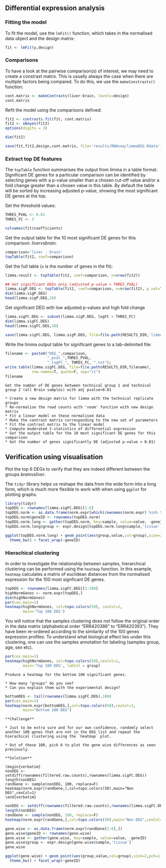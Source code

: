 ## Differential expression analysis

### Fitting the model

To fit the model, use the `lmFit()` function, which takes in the normalised data object and the design matrix:
```r
fit <- lmFit(y,design)
```

### Comparisons

To have a look at the pairwise comparison(s) of interest, we may need to create a constrast matrix. This is usually always the case when there are multiple factors being compared. To do this, we use the `makeConstrasts()` function:

```r
cont.matrix <- makeContrasts(liver-brain, levels=design)
cont.matrix
```

Refit the model using the comparisons defined:
```r
fit2 <- contrasts.fit(fit, cont.matrix)
fit2 <- eBayes(fit2)
options(digits = 3)

dim(fit2)
```

```r
save(fit,fit2,design,cont.matrix, file='results/RNAseq/limmaDEG.Rdata')
```


### Extract top DE features
The `topTable` function summarises the output from limma in a table format. 
Significant DE genes for a particular comparison can be identified by selecting 
genes with a p-value smaller than a chosen cut-off value and/or a fold change 
greater than a chosen value in this table. By default the table will be sorted
by increasing adjusted p-value, showing the most significant DE genes at the top.

Set the threshold values:
```r
THRES_PVAL <- 0.01
THRES_FC <- 3

colnames(fit$coefficients)
```

Get the output table for the 10 most significant DE genes for this comparison: 
$liver vs brain$.
```r
comparison='liver - brain'
topTable(fit2, coef=comparison)
```

Get the full table (`n` is the number of genes in the fit):
```r
limma.result <- topTable(fit2, coef=comparison, n=nrow(fit2))

## Get significant DEGs only (adjusted p-value < THRES_PVAL)
limma.sigP.DEG <- topTable(fit2, coef=comparison, n=nrow(fit2), p.val=THRES_PVAL)
dim(limma.sigP.DEG)
head(limma.sigP.DEG,10)
```

Get significant DEG with low adjusted p-values and high fold change
```r
limma.sigFC.DEG <- subset(limma.sigP.DEG, logFC > THRES_FC)
dim(limma.sigFC.DEG)
head(limma.sigFC.DEG,10)
```
```r
save(limma.sigFC.DEG, limma.sigP.DEG, file=file.path(RESULTS_DIR,'limma.sig.Rdata'))
```


Write the limma output table for significant genes to a tab-delimited file:
```r
filename <- paste0("DEG_",comparison,
                   "_pval_",THRES_PVAL,
                   "_logFC_", THRES_FC, ".txt");
write.table(limma.sigFC.DEG, file=file.path(RESULTS_DIR,filename),
            row.names=T, quote=F, sep="\t")
filename
```

```block
Get the number of DE genes between technical group 1 and technical group 2 (all Brain samples) with adj pvalue<0.01

* Create a new design matrix for limma with the technical replicate groups
* Re-normalise the read counts with 'voom' function with new design matrix
* Fit a linear model on these normalised data
* Make the contrast matrix corresponding to the new set of parameters
* Fit the contrast matrix to the linear model
* Compute moderated t-statistics of differential expression 
* Get the output table for the 10 most significant DE genes for this comparison
* Get the number of genes significantly DE (adjusted p-value < 0.01)
```

## Verification using visualisation

Plot the top 6 DEGs to verify that they are indeed different between the groups $brain vs liver$.

The `tidyr` library helps us reshape the data from the wide form into a long form, which is much more flexible to work with when using `ggplot` for plotting graphs.

```r
library(tidyr)
topDEG <- rownames(limma.sigFC.DEG)[1:6]
topDEG.norm <- as.data.frame(norm.expr[which(rownames(norm.expr) %in% topDEG),])
topDEG.norm$geneID <- rownames(topDEG.norm)
topDEG.norm.long <- gather(topDEG.norm, key=sample, value=value, -geneID)
topDEG.norm.long$group <- expr.design[topDEG.norm.long$sample,'tissue']

ggplot(topDEG.norm.long) + geom_point(aes(group,value,col=group),size=2,pch=1) + 
  theme_bw() + facet_wrap(~geneID)
```

### Hierachical clustering

In order to investigate the relationship between samples, hierarchical clustering 
can be performed using the `heatmap` function. In this example, `heatmap` calculates 
a matrix of euclidean distances from the normalised expression for the 100 most signficant DE genes.

```r
topDEG <- rownames(limma.sigFC.DEG)[1:100]
highNormGenes <- norm.expr[topDEG,]
dim(highNormGenes)
par(cex.main=1) 
heatmap(highNormGenes, col=topo.colors(50), cexCol=1,
        main='Top 100 DEG')
```

You will notice that the samples clustering does not follow the original order 
in the data matrix (alphabetical order "ERR420386" to "ERR420393"). They have 
been re-ordered according to the similarity of the 100 genes expression profiles.
To understand what biological effect lies under this clustering, one can use the 
samples annotation for labeling (samples group, age, sex etc).

```r
par(cex.main=1) 
heatmap(highNormGenes, col=topo.colors(50),cexCol=1,
        main='Top 100 DEG', labCol = group)
```

```block
Produce a heatmap for the bottom 100 significant genes.

* How many "groups" do you see?
* Can you explain them with the experimental design?
```

```r
bottomDEG <- tail(rownames(limma.sigFC.DEG),100)
par(cex.main=1) 
heatmap(norm.expr[bottomDEG,],col=topo.colors(50),cexCol=1,
        main="Bottom 100 DEG")
```

```block
**Challenge**

* Just to be extra sure and for our own confidence, randomly select another 100 genes that are not in the DEG list and repeat the hierachical clustering using the `heatmap` plot.

* Out of these 100, pick 6 to plot the gene wise differences as seen previously.
```

```block
**Solution**

\begin{verbatim}
nonDEG <- setdiff(rownames(filtered.raw.counts),rownames(limma.sigFC.DEG))
length(nonDEG)
randGene <- sample(nonDEG, 100, replace=F)
heatmap(norm.expr[randGene,],col=topo.colors(50),main="Non DEG",cexCol=1)
\end{verbatim}
```



```r
nonDEG <- setdiff(rownames(filtered.raw.counts),rownames(limma.sigFC.DEG))
length(nonDEG)
randGene <- sample(nonDEG, 100, replace=F)
heatmap(norm.expr[randGene,],col=topo.colors(50),main="Non DEG",cexCol=1)
```

```r
gene.wise <- as.data.frame(norm.expr[randGene[1:6],])
gene.wise$geneID <- rownames(gene.wise)
gene.wise <- gather(gene.wise, key=sample, value=value, -geneID)
gene.wise$group <- expr.design[gene.wise$sample,'tissue']
gene.wise

ggplot(gene.wise) + geom_point(aes(group,value,col=group),size=2,pch=1) + 
  theme_bw() + facet_wrap(~geneID)
```

